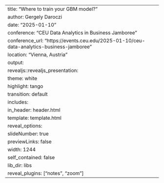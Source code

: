 ---
title: "Where to train your GBM model?"
author: Gergely Daroczi
date: "2025-01-10"
conference: "CEU Data Analytics in Business Jamboree"
conference_url: "https://events.ceu.edu/2025-01-10/ceu-data-analytics-business-jamboree"
location: "Vienna, Austria"
output:
  revealjs::revealjs_presentation:
    theme: white
    highlight: tango
    transition: default
    includes:
      in_header: header.html
    template: template.html
    reveal_options:
      slideNumber: true
      previewLinks: false
      width: 1244
    self_contained: false
    lib_dir: libs
    reveal_plugins: ["notes", "zoom"]
---